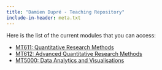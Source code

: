 ```yaml
---
title: "Damien Dupré - Teaching Repository"
include-in-header: meta.txt
---
```


Here is the list of the current modules that you can access:

- [MT611: Quantitative Research Methods](https://damien-dupre.github.io/mt611.html)
- [MT612: Advanced Quantitative Research Methods](https://damien-dupre.github.io/mt612.html)
- [MT5000: Data Analytics and Visualisations](https://damien-dupre.github.io/mt5000.html)